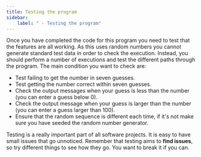 ```yaml
---
title: Testing the program
sidebar:
    label: " - Testing the program"
---
```


Once you have completed the code for this program you need to test that the features are all working. As this uses random numbers you cannot generate standard test data in order to check the execution. Instead, you should perform a number of executions and test the different paths through the program. The main condition you want to check are:

- Test failing to get the number in seven guesses.
- Test getting the number correct within seven guesses.
- Check the output messages when your guess is less than the number (you can enter a guess below 0).
- Check the output message when your guess is larger than the number (you can enter a guess larger than 100).
- Ensure that the random sequence is different each time, if it's not make sure you have seeded the random number generator.

Testing is a really important part of all software projects. It is easy to have small issues that go unnoticed. Remember that testing aims to **find issues**, so try different things to see how they go. You want to break it if you can.
